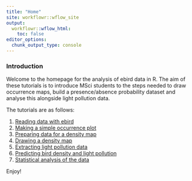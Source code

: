 ```yaml
---
title: "Home"
site: workflowr::wflow_site
output:
  workflowr::wflow_html:
    toc: false
editor_options:
  chunk_output_type: console
---
```


### Introduction

Welcome to the homepage for the analysis of ebird data in R. The aim of these tutorials is to introduce MSci students to the steps needed to draw occurrence maps, build a presence/absence probability dataset and analyse this alongside light pollution data.

The tutorials are as follows:

1. [Reading data with ebird](1_reading_data_with_ebird.html)
2. [Making a simple occurrence plot](2_make_a_simple_occurrence_plot.html)
3. [Preparing data for a density map](3_preparing_data_for_density_map.html)
4. [Drawing a density map](4_drawing_a_density_map.html)
5. [Extracting light pollution data](5_extracting_light_pollution_data.html)
6. [Predicting bird density and light pollution](6_predicting_density_and_light_pollution.html)
7. [Statistical analysis of the data](7_statistical_anlalysis_of_data.html)


Enjoy!
